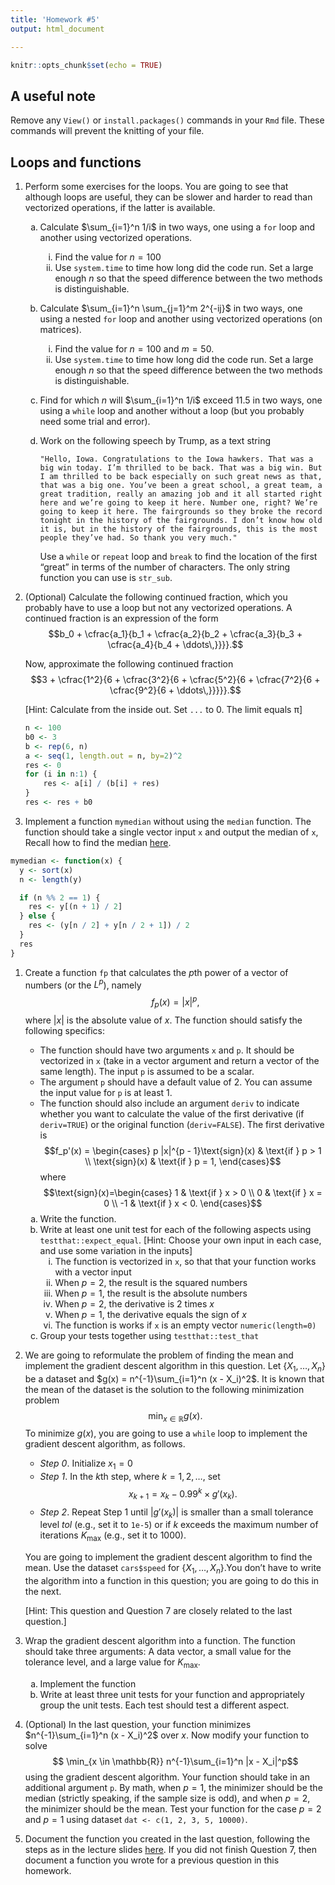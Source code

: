 ```yaml
---
title: 'Homework #5'
output: html_document

---
```


```r
knitr::opts_chunk$set(echo = TRUE)
```

## A useful note
Remove any `View()` or `install.packages()` commands in your `Rmd` file. These commands will prevent the knitting of your file. 

## Loops and functions

1. Perform some exercises for the loops. You are going to see that although loops are useful, they can be slower and harder to read than vectorized operations, if the latter is available.
    a. Calculate $\sum_{i=1}^n 1/i$ in two ways, one using a `for` loop and another using vectorized operations. 
        i. Find the value for $n=100$
        i. Use `system.time` to time how long did the code run. Set a large enough $n$ so that the speed difference between the two methods is distinguishable. 
    a. Calculate $\sum_{i=1}^n \sum_{j=1}^m 2^{-ij}$ in two ways, one using a nested `for` loop and another using vectorized operations (on matrices). 
        i. Find the value for $n=100$ and $m=50$.
        i. Use `system.time` to time how long did the code run. Set a large enough $n$ so that the speed difference between the two methods is distinguishable.     
    b. Find for which $n$ will $\sum_{i=1}^n 1/i$ exceed 11.5 in two ways, one using a `while` loop and another without a loop (but you probably need some trial and error).
    c. Work on the following speech by Trump, as a text string
        
        ```
        "Hello, Iowa. Congratulations to the Iowa hawkers. That was a big win today. I’m thrilled to be back. That was a big win. But I am thrilled to be back especially on such great news as that, that was a big one. You’ve been a great school, a great team, a great tradition, really an amazing job and it all started right here and we’re going to keep it here. Number one, right? We’re going to keep it here. The fairgrounds so they broke the record tonight in the history of the fairgrounds. I don’t know how old it is, but in the history of the fairgrounds, this is the most people they’ve had. So thank you very much."
        ```
        
        Use a `while` or `repeat` loop and `break` to find the location of the first "great" in terms of the number of characters. The only string function you can use is `str_sub`.

1. (Optional) Calculate the following continued fraction, which you probably have to use a loop but not any vectorized operations. A continued fraction is an expression of the form
$$b_0 + \cfrac{a_1}{b_1 + \cfrac{a_2}{b_2 + \cfrac{a_3}{b_3 + \cfrac{a_4}{b_4 + \ddots\,}}}}.$$

    Now, approximate the following continued fraction
    $$3 + \cfrac{1^2}{6 + \cfrac{3^2}{6 + \cfrac{5^2}{6 + \cfrac{7^2}{6 + \cfrac{9^2}{6 + \ddots\,}}}}}.$$
    
    [Hint: Calculate from the inside out. Set `...` to 0. The limit equals π]
    
    ```r
    n <- 100
    b0 <- 3
    b <- rep(6, n)
    a <- seq(1, length.out = n, by=2)^2
    res <- 0
    for (i in n:1) {
        res <- a[i] / (b[i] + res)
    }
    res <- res + b0
    ```

1. Implement a function `mymedian` without using the `median` function. The function should take a single vector input `x` and output the median of `x`,  Recall how to find the median [here](https://en.wikipedia.org/wiki/Median#/media/File:Finding_the_median.png).

```r
mymedian <- function(x) {
  y <- sort(x)
  n <- length(y)

  if (n %% 2 == 1) {
    res <- y[(n + 1) / 2]
  } else {
    res <- (y[n / 2] + y[n / 2 + 1]) / 2
  }
  res
}
```

1. Create a function `fp` that calculates the $p$th power of a vector of numbers (or the $L^p$), namely
$$f_p(x) = |x|^p,$$
where $|x|$ is the absolute value of $x$. The function should satisfy the following specifics:

    - The function should have two arguments `x` and `p`. It should be vectorized in `x` (take in a vector argument and return a vector of the same length). The input `p` is assumed to be a scalar.
    - The argument `p` should have a default value of 2. You can assume the input value for `p` is at least 1.
    - The function should also include an argument `deriv` to indicate whether you want to calculate the value of the first derivative (if `deriv=TRUE`) or the original function (`deriv=FALSE`). 
    The first derivative is
    $$f_p'(x) = \begin{cases} 
                 p |x|^{p - 1}\text{sign}(x) & \text{if } p > 1 \\
                 \text{sign}(x) & \text{if } p = 1,
                 \end{cases}$$
    where
    $$\text{sign}(x)=\begin{cases}
    1 & \text{if } x > 0 \\
    0 & \text{if } x = 0 \\
    -1 & \text{if } x < 0. 
    \end{cases}$$

    a. Write the function. 
    a. Write at least one unit test for each of the following aspects using `testthat::expect_equal`. [Hint: Choose your own input in each case, and use some variation in the inputs]
        i. The function is vectorized in `x`, so that that your function works with a vector input
        i. When $p=2$, the result is the squared numbers
        i. When $p=1$, the result is the absolute numbers
        i. When $p=2$, the derivative is 2 times $x$
        i. When $p=1$, the derivative equals the sign of $x$
        i. The function is works if `x` is an empty vector `numeric(length=0)`
    a. Group your tests together using `testthat::test_that`

1. We are going to reformulate the problem of finding the mean and implement the gradient descent algorithm in this question.
Let $\{X_1,\dots, X_n\}$ be a dataset and $g(x) = n^{-1}\sum_{i=1}^n (x - X_i)^2$.
It is known that the mean of the dataset is the solution to the following minimization problem
$$  \min_{x \in \mathbb{R}} g(x).$$ 
To minimize $g(x)$, you are going to use a `while` loop to implement the gradient descent algorithm, as follows.

    - *Step 0*. Initialize $x_1 = 0$</br>
    - *Step 1*. In the $k$th step, where $k=1,2,\dots$, set
    $$x_{k+1} = x_{k} - 0.99^{k} \times g'(x_{k}).$$
    - *Step 2*. Repeat Step 1 until $|g'(x_{k})|$ is smaller than a small tolerance level $tol$ (e.g., set it to `1e-5`) or if $k$ exceeds the maximum number of iterations $K_\max$ (e.g., set it to 1000).
    
     You are going to implement the gradient descent algorithm to find the mean. Use the dataset `cars$speed` for $\{X_1,\dots, X_n\}$.You don't have to write the algorithm into a function in this question; you are going to do this in the next.
    
    [Hint: This question and Question 7 are closely related to the last question.]

1. Wrap the gradient descent algorithm into a function. The function should take three arguments: A data vector, a small value for the tolerance level, and a large value for $K_\max$. 
    a. Implement the function
    b. Write at least three unit tests for your function and appropriately group the unit tests. Each test should test a different aspect.

1. (Optional) In the last question, your function minimizes $n^{-1}\sum_{i=1}^n (x - X_i)^2$ over $x$. 
Now modify your function to solve 
$$ \min_{x \in \mathbb{R}} n^{-1}\sum_{i=1}^n |x - X_i|^p$$ 
using the gradient descent algorithm.
Your function should take in an additional argument `p`. By math, when $p=1$, the minimizer should be the median (strictly speaking, if the sample size is odd), and when $p=2$, the minimizer should be the mean. Test your function for the case $p=2$ and $p=1$ using dataset `dat <- c(1, 2, 3, 5, 10000)`. 

1. Document the function you created in the last question, following the steps as in the lecture slides [here](../slides/02_02_functions.html#20). If you did not finish Question 7, then document a function you wrote for a previous question in this homework.

